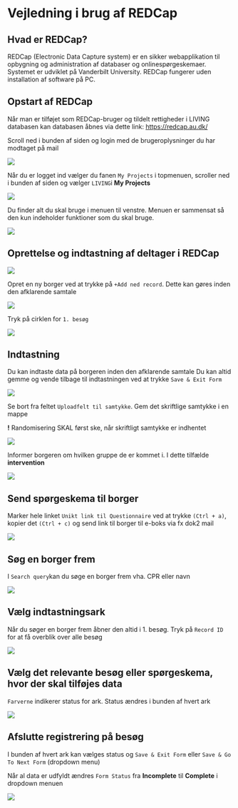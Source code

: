 # Vejledning i brug af REDCap {#sec-redcap}

## Hvad er REDCap?

REDCap (Electronic Data Capture system) er en sikker webapplikation til opbygning og administration af databaser og onlinespørgeskemaer. Systemet er udviklet på Vanderbilt University. REDCap fungerer uden installation af software på PC.

## Opstart af REDCap

Når man er tilføjet som REDCap-bruger og tildelt rettigheder i LIVING databasen kan databasen åbnes via dette link: <https://redcap.au.dk/>

Scroll ned i bunden af siden og login med de brugeroplysninger du har modtaget på mail

![](pics/redc2.PNG)

Når du er logget ind vælger du fanen `My Projects` i topmenuen, scroller ned i bunden af siden og vælger `LIVING`i **My Projects**

![](pics/redc3.PNG)

Du finder alt du skal bruge i menuen til venstre. Menuen er sammensat så den kun indeholder funktioner som du skal bruge.

![](pics/redc4.PNG)

## Oprettelse og indtastning af deltager i REDCap

![](pics/redc5.PNG)

Opret en ny borger ved at trykke på `+Add ned record`. Dette kan gøres inden den afklarende samtale

![](pics/redc6.PNG)

Tryk på cirklen for `1. besøg`

![](pics/redc7.PNG)

## Indtastning

Du kan indtaste data på borgeren inden den afklarende samtale Du kan altid gemme og vende tilbage til indtastningen ved at trykke `Save & Exit Form`

![](pics/redc8.PNG)

::: callout-warning
Se bort fra feltet `Uploadfelt til samtykke`. Gem det skriftlige samtykke i en mappe

**!** Randomisering SKAL først ske, når skriftligt samtykke er indhentet
:::

![](pics/redc14.PNG)

Informer borgeren om hvilken gruppe de er kommet i. I dette tilfælde **intervention**

![](pics/redc9.PNG)

## Send spørgeskema til borger

Marker hele linket `Unikt link til Questionnaire` ved at trykke `(Ctrl + a)`, kopier det `(Ctrl + c)` og send link til borger til e-boks via fx dok2 mail

![](pics/redc15.PNG)

## Søg en borger frem

I `Search query`kan du søge en borger frem vha. CPR eller navn

![](pics/redc10.PNG)

## Vælg indtastningsark

::: callout-warning
Når du søger en borger frem åbner den altid i 1. besøg. Tryk på `Record ID` for at få overblik over alle besøg
:::

![](pics/redc11.PNG)

## Vælg det relevante besøg eller spørgeskema, hvor der skal tilføjes data

`Farverne` indikerer status for ark. Status ændres i bunden af hvert ark

![](pics/redc12.PNG)

## Afslutte registrering på besøg

I bunden af hvert ark kan vælges status og `Save & Exit Form` eller `Save & Go To Next Form` (dropdown menu)

Når al data er udfyldt ændres `Form Status` fra **Incomplete** til **Complete** i dropdown menuen

![](pics/redc13.PNG)
